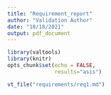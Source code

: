 ```yaml
---
title: "Requirement_report"
author: "Validation Author"
date: "10/18/2021"
output: pdf_document
---
```


```r
library(valtools)
library(knitr)
opts_chunk$set(echo = FALSE, 
               results="asis")
```

```r
vt_file("requirements/req1.md")
```